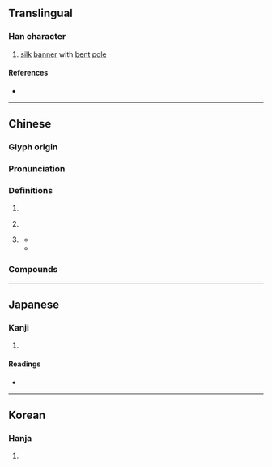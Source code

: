 {{character info}}
==Translingual==

===Han character===
{{Han char|rn=70|rad=方|as=06|sn=10|four=08247|canj=YSOBY|ids=⿸𭤨丹}}

# [[silk]] [[banner]] with [[bent]] [[pole]]

====References====
* {{Han ref|kx=0482.170|dkj=13640|dj=0844.100|hdz=32178.040|uh=65C3|ud=26051|bh=D1D0|bd=53712}}

----

==Chinese==
{{zh-forms}}

===Glyph origin===
{{Han etym}}
{{Han compound|㫃|丹|c1=s|c2=p|ls=psc}}

===Pronunciation===
{{zh-pron
|m=zhān
|c=zin1
|mc=y
|oc=y
|cat=n,adv,pron
}}

===Definitions===
{{zh-hanzi}}

# {{n-g|a kind of [[banner]]}}
# {{lb|zh|obsolete}} {{zh-alt-form|氈|felt}}
# {{lb|zh|literary|obsolete}} {{contraction of|zh|[[之]][[焉]]}}
#* {{zh-x|人 之 為{wéi} 言，苟 亦 無 信。舍{shě} 旃 舍{shě} 旃，苟 亦 無 然。|When men tell their stories, // Do not readily believe them;<br>Put '''them''' aside, put '''them''' aside. // Do not readily assent to them.|ref=Shijing}}
#* {{zh-x|方 當{dāng} 盛 ^漢 之 隆，願 勉 旃，毋 多-談！|Now we happen to live in this great era of Han, a time of prosperity. May you strive '''for it''' (as a state official), and stop minding my business!|ref=Hanshu}}

===Compounds===
{{zh-der|嚼旃|廣夏細旃|旃檀|旃荼羅|旃裘|旃毛|戎旃|旃車}}

----

==Japanese==

===Kanji===
{{ja-kanji|grade=|rs=方06}}

# {{rfdef|ja|sort=方06}}

====Readings====
* {{ja-readings
|goon=せん
|kanon=せん
|kun=はた}}

----

==Korean==

===Hanja===
{{ko-hanja|hangeul=전|eumhun=|rv=jeon|mr=chŏn|y=cen}}

# {{rfdef|ko|sort=方06}}